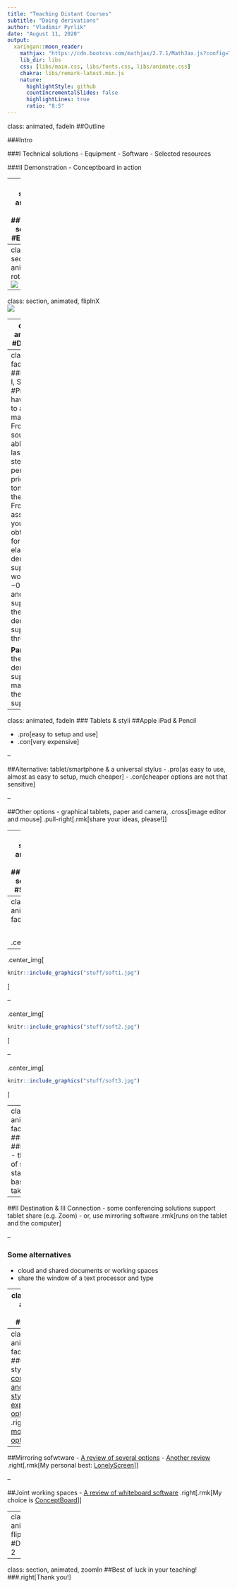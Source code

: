 ```yaml
---
title: "Teaching Distant Courses"
subtitle: "Doing derivations"
author: "Vladimir Pyrlik"
date: "August 11, 2020"
output:
  xaringan::moon_reader:
    mathjax: "https://cdn.bootcss.com/mathjax/2.7.1/MathJax.js?config=TeX-MML-AM_HTMLorMML"
    lib_dir: libs
    css: [libs/main.css, libs/fonts.css, libs/animate.css]
    chakra: libs/remark-latest.min.js
    nature:
      highlightStyle: github
      countIncrementalSlides: false
      highlightLines: true
      ratio: "8:5"
---
```

class: animated, fadeIn
##Outline

###Intro

###I Technical solutions
 - Equipment
 - Software
 - Selected resources

###II Demonstration
 - Conceptboard in action

---
class: section, animated, fadeIn
##Technical solutions:
#Equipment

---
class: section, animated, rotateIn
</br>
![](stuff/big_board.jpg)

---
class: section, animated, flipInX 
</br>
![](stuff/ipad_pencil.jpg)

---
class: section, animated, flipInY
#Demonstration 1

---
class: animated, fadeIn
##Microeconomics I, Session 3
#Problem 1
You have been asked to analyze the market for steel. From public sources, you are able to find that last year's price for steel was $20$ USD per ton. At this price, $100$ million tons were sold on the world market. From trade association data, you are able to obtain estimates for their own price elasticities of demand and supply on the world markets $-0.25$ for demand and $+0.5$ for supply. Assume the steel has linear demand and supply curves throughout.

**Part A.** Solve for the equations of demand and supply in this market, and sketch the demand and supply curves.

---
class: animated, fadeIn 
### Tablets & styli
##Apple iPad & Pencil

 - .pro[easy to setup and use]
 - .con[very expensive]

--

##Alternative: tablet/smartphone & a universal stylus
 - .pro[as easy to use, almost as easy to setup, much cheaper]
 - .con[cheaper options are not that sensitive]
 
--

##Other options
 - graphical tablets, paper and camera, .cross[image editor and mouse]
 .pull-right[.rmk[share your ideas, please!]]

---
class: section, animated, fadeIn
##Technical solutions:
#Software

---
class: animated, fadeIn

</br>

.center_img[
```r
knitr::include_graphics("stuff/soft0.jpg")
```
]

--

.center_img[
```r
knitr::include_graphics("stuff/soft1.jpg")
```
]

--

.center_img[
```r
knitr::include_graphics("stuff/soft2.jpg")
```
]

--

.center_img[
```r
knitr::include_graphics("stuff/soft3.jpg")
```
]

---
class: animated, fadeIn
###Software
##I Content
 - thousands of solutions, starting from basic note-taking apps

--

##II Destination & III Connection
 - some conferencing solutions support tablet share (e.g. Zoom)
 - or, use mirroring software .rmk[runs on the tablet and the computer]
 

--

### Some alternatives
 - cloud and shared documents or working spaces
 - share the window of a text processor and type

---
class: section, animated, flipInY
#Resources

---
class: animated, fadeIn
##Choosing styli 
 - [Android compatible and universal styli](https://www.androidcentral.com/best-stylus-android-phones-and-tablets) 
 - [More expensive options](https://fixthephoto.com/best-stylus-for-tablets.html)
.right[.rmk[[The most basic option](https://www.amazon.co.uk/Mixoo-Universal-Capacitive-Tablets-Smartphones/dp/B087J92RXF/ref=sr_1_7?dchild=1&keywords=stylus+for+touchscreen&qid=1595694533&sr=8-7)]]
--

##Mirroring sofwtware
 - [A review of several options](https://blogs.systweak.com/screen-mirroring-apps/)
 - [Another review](https://www.apowersoft.com/best-screen-mirroring-app-2020.html) .right[.rmk[My personal best: [LonelyScreen](https://www.lonelyscreen.com/)]]

--

##Joint working spaces
 - [A review of whiteboard software](https://www.softwareadvice.com/whiteboard/)
 .right[.rmk[My choice is [ConceptBoard](https://conceptboard.com/)]]

---
class: section, animated, flipInX
#Demonstration 2

---
class: section, animated, zoomIn
##Best of luck in your teaching!
</br>
###.right[Thank you!]

